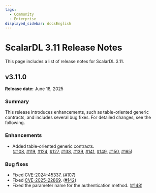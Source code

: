 ```yaml
---
tags:
  - Community
  - Enterprise
displayed_sidebar: docsEnglish
---
```


# ScalarDL 3.11 Release Notes

This page includes a list of release notes for ScalarDL 3.11.

## v3.11.0

**Release date:** June 18, 2025

### Summary

This release introduces enhancements, such as table-oriented generic contracts, and includes several bug fixes. For detailed changes, see the following.

### Enhancements

- Added table-oriented generic contracts. ([#108](https://github.com/scalar-labs/scalardl/pull/108), [#119](https://github.com/scalar-labs/scalardl/pull/119), [#124](https://github.com/scalar-labs/scalardl/pull/124), [#127](https://github.com/scalar-labs/scalardl/pull/127), [#138](https://github.com/scalar-labs/scalardl/pull/138), [#139](https://github.com/scalar-labs/scalardl/pull/139), [#141](https://github.com/scalar-labs/scalardl/pull/141), [#149](https://github.com/scalar-labs/scalardl/pull/149), [#150](https://github.com/scalar-labs/scalardl/pull/150), [#165](https://github.com/scalar-labs/scalardl/pull/165))

### Bug fixes

- Fixed [CVE-2024-45337](https://github.com/advisories/GHSA-v778-237x-gjrc "CVE-2024-45337"). ([#107](https://github.com/scalar-labs/scalardl/pull/107))
- Fixed [CVE-2025-22869](https://github.com/advisories/GHSA-hcg3-q754-cr77 "CVE-2025-22869"). ([#142](https://github.com/scalar-labs/scalardl/pull/142))
- Fixed the parameter name for the authentication method. ([#148](https://github.com/scalar-labs/scalardl/pull/148))
